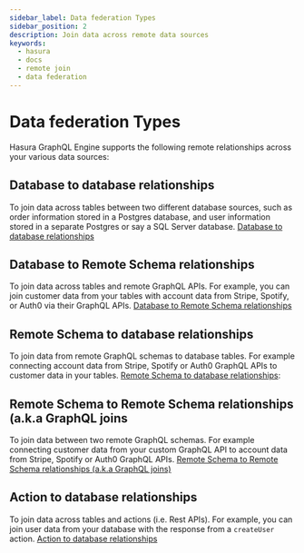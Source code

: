 ```yaml
---
sidebar_label: Data federation Types
sidebar_position: 2
description: Join data across remote data sources
keywords:
  - hasura
  - docs
  - remote join
  - data federation
---
```


# Data federation Types

Hasura GraphQL Engine supports the following remote relationships across your various data sources:

## Database to database relationships
To join data across tables between two different database sources, such as order information stored in a Postgres
database, and user information stored in a separate Postgres or say a SQL Server database.
[Database to database relationships](/schema/postgres/remote-relationships/remote-source-relationships.mdx)

## Database to Remote Schema relationships
To join data across tables and remote GraphQL APIs. For example, you can join customer data from your tables with
account data from Stripe, Spotify, or Auth0 via their GraphQL APIs.
[Database to Remote Schema relationships](/schema/postgres/remote-relationships/remote-schema-relationships.mdx)

## Remote Schema to database relationships
To join data from remote GraphQL schemas to database tables. For example connecting account data from Stripe, Spotify or
Auth0 GraphQL APIs to customer data in your tables.
[Remote Schema to database relationships](/remote-schemas/remote-relationships/remote-schema-db-relationships.mdx):

## Remote Schema to Remote Schema relationships (a.k.a GraphQL joins
To join data between two remote GraphQL schemas. For example connecting customer data from your custom GraphQL API to
account data from Stripe, Spotify or Auth0 GraphQL APIs.
[Remote Schema to Remote Schema relationships (a.k.a GraphQL joins)](/remote-schemas/remote-relationships/remote-schema-relationships.mdx)

## Action to database relationships
To join data across tables and actions (i.e. Rest APIs). For example, you can join user data from your database with
the response from a `createUser` action.
[Action to database relationships](/schema/postgres/remote-relationships/action-relationships.mdx)